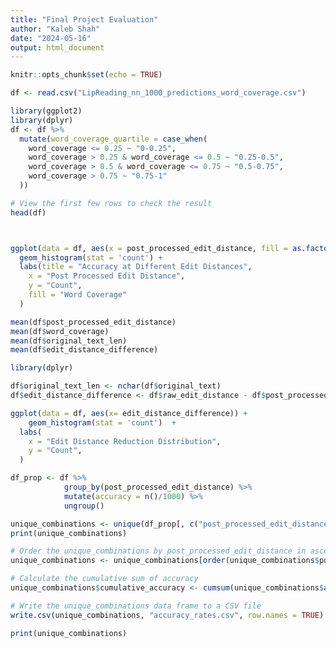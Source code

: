 ```yaml
---
title: "Final Project Evaluation"
author: "Kaleb Shah"
date: "2024-05-16"
output: html_document
---
```


```r
knitr::opts_chunk$set(echo = TRUE)
```

```r
df <- read.csv("LipReading_nn_1000_predictions_word_coverage.csv")
```

```r
library(ggplot2)
library(dplyr)
df <- df %>%
  mutate(word_coverage_quartile = case_when(
    word_coverage <= 0.25 ~ "0-0.25",
    word_coverage > 0.25 & word_coverage <= 0.5 ~ "0.25-0.5",
    word_coverage > 0.5 & word_coverage <= 0.75 ~ "0.5-0.75",
    word_coverage > 0.75 ~ "0.75-1"
  ))

# View the first few rows to check the result
head(df)



ggplot(data = df, aes(x = post_processed_edit_distance, fill = as.factor(word_coverage_quartile))) +
  geom_histogram(stat = 'count') +
  labs(title = "Accuracy at Different Edit Distances",
    x = "Post Processed Edit Distance",
    y = "Count",
    fill = "Word Coverage"
  )
```

```r
mean(df$post_processed_edit_distance)
mean(df$word_coverage)
mean(df$original_text_len)
mean(df$edit_distance_difference)
```


```r
library(dplyr)

df$original_text_len <- nchar(df$original_text)
df$edit_distance_difference <- df$raw_edit_distance - df$post_processed_edit_distance
```


```r

ggplot(data = df, aes(x= edit_distance_difference)) +
    geom_histogram(stat = 'count')  +
  labs(
    x = "Edit Distance Reduction Distribution",
    y = "Count",
  )
```



```r
df_prop <- df %>%
            group_by(post_processed_edit_distance) %>%
            mutate(accuracy = n()/1000) %>%
            ungroup() 

```

```r
unique_combinations <- unique(df_prop[, c("post_processed_edit_distance", "accuracy")])
print(unique_combinations)
```


```r
# Order the unique_combinations by post_processed_edit_distance in ascending order
unique_combinations <- unique_combinations[order(unique_combinations$post_processed_edit_distance), ]

# Calculate the cumulative sum of accuracy
unique_combinations$cumulative_accuracy <- cumsum(unique_combinations$accuracy)

# Write the unique_combinations data frame to a CSV file
write.csv(unique_combinations, "accuracy_rates.csv", row.names = TRUE)

print(unique_combinations)
```


